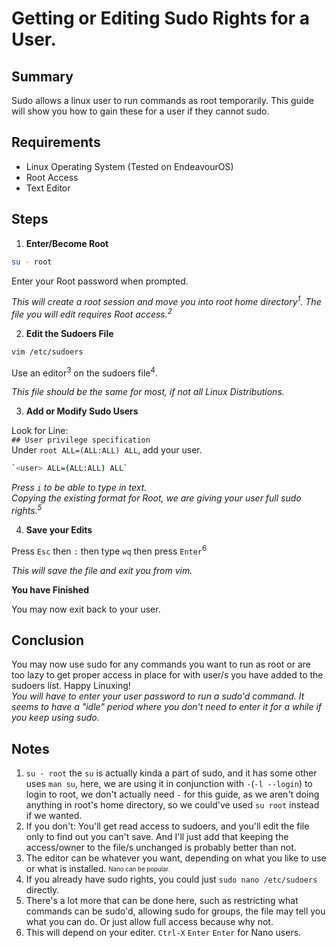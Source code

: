 # Getting or Editing Sudo Rights for a User.

## Summary

Sudo allows a linux user to run commands as root temporarily. This guide will show you how to gain these for a user if they cannot sudo.

## Requirements

- Linux Operating System (Tested on EndeavourOS)
- Root Access
- Text Editor

## Steps

1. **Enter/Become Root**  

```bash copy
su - root
```  
Enter your Root password when prompted.  

*This will create a root session and move you into root home directory<sup>1</sup>. The file you will edit requires Root access.<sup>2</sup>*

2. **Edit the Sudoers File**  

```bash copy
vim /etc/sudoers
```  

Use an editor<sup>3</sup> on the sudoers file<sup>4</sup>.  

*This file should be the same for most, if not all Linux Distributions.*

3. **Add or Modify Sudo Users**  

Look for Line:  
`## User privilege specification`  
Under `root ALL=(ALL:ALL) ALL`, add your user.  
```bash copy
`<user> ALL=(ALL:ALL) ALL`
```  
*Press `i` to be able to type in text.*  
*Copying the existing format for Root, we are giving your user full sudo rights.<sup>5</sup>*  

4. **Save your Edits**  

Press `Esc` then `:` then type `wq` then press `Enter`<sup>6</sup>  

*This will save the file and exit you from vim.*  

**You have Finished**  

You may now exit back to your user.

## Conclusion  

You may now use sudo for any commands you want to run as root or are too lazy to get proper access in place for with user/s you have added to the sudoers list. Happy Linuxing!  
*You will have to enter your user password to run a sudo'd command. It seems to have a "idle" period where you don't need to enter it for a while if you keep using sudo.*


## Notes

1. `su - root` the `su` is actually kinda a part of sudo, and it has some other uses `man su`, here, we are using it in conjunction with `-`(`-l --login`) to login to root, we don't actually need `-` for this guide, as we aren't doing anything in root's home directory, so we could've used `su root` instead if we wanted.  
2. If you don't: You'll get read access to sudoers, and you'll edit the file only to find out you can't save. And I'll just add that keeping the access/owner to the file/s unchanged is probably better than not.  
3. The editor can be whatever you want, depending on what you like to use or what is installed. <sub><sup>Nano can be popular.</sup></sub>  
4. If you already have sudo rights, you could just `sudo nano /etc/sudoers` directly.
5. There's a lot more that can be done here, such as restricting what commands can be sudo'd, allowing sudo for groups, the file may tell you what you can do. Or just allow full access because why not.  
6. This will depend on your editer. `Ctrl-X` `Enter` `Enter` for Nano users.